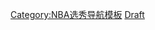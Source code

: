 {{Navbox
| name  = 2020年NBA选秀
| title = [[2020年NBA選秀]]
| state = {{{state|autocollapse}}}
| listclass = hlist
| groupstyle = text-align: center;
| group1 = 第一轮
| list1  = 
* [[安東尼·愛德華茲 (籃球運動員)|安東尼·愛德華茲]]
* [[詹姆斯·威斯曼]]
* [[拉梅洛·鲍尔]]
* [[帕特里克·威廉姆斯]]
* [[艾薩克·奧科羅]]
* {{tsl|en|Onyeka Okongwu||Onyeka Okongwu}}
* {{tsl|en|Killian Hayes||Killian Hayes}}
* [[奧巴迪亞·托潘]]
* {{tsl|en|Deni Avdija||Deni Avdija}}
* {{tsl|en|Jalen Smith||贾伦·史密斯}}
* {{tsl|en|Devin Vassell||Devin Vassell}}
* [[泰瑞澤·哈里伯頓]]
* {{tsl|en|Kira Lewis Jr.||Kira Lewis Jr.}}
* {{tsl|en|Aaron Nesmith||Aaron Nesmith}}
* {{tsl|en|Cole Anthony||Cole Anthony}}
* [[以賽亞·史都華]]
* {{tsl|en|Aleksej Pokuševski||Aleksej Pokuševski}}
* [[喬許·格林]]
* [[薩迪克·貝]]
* [[普雷舍斯·阿丘瓦]]
* [[泰瑞澤·馬克西]]
* {{tsl|en|Zeke Nnaji||Zeke Nnaji}}
* {{tsl|en|Leandro Bolmaro||Leandro Bolmaro}}
* {{tsl|en|R. J. Hampton||R·J·汉普顿}}
* [[伊曼紐爾·奎克利]]
* {{tsl|en|Payton Pritchard||Payton Pritchard}}
* {{tsl|en|Udoka Azubuike||Udoka Azubuike}}
* {{tsl|en|Jaden McDaniels||Jaden McDaniels}}
* {{tsl|en|Malachi Flynn||Malachi Flynn}}
* [[戴斯蒙德·巴恩]]
| group2 = 第二轮
| list2  =
* {{tsl|en|Tyrell Terry||Tyrell Terry}}
* [[小弗农·凯里]]
* {{tsl|en|Daniel Oturu||Daniel Oturu}}
* {{tsl|en|Théo Maledon||Théo Maledon}}
* [[澤維爾·提爾曼]]
* {{tsl|en|Tyler Bey||Tyler Bey}}
* {{tsl|en|Vít Krejčí||Vít Krejčí}}
* {{tsl|en|Saben Lee||Saben Lee}}
* {{tsl|en|Elijah Hughes||Elijah Hughes}}
* {{tsl|en|Robert Woodard II||Robert Woodard II}}
* {{tsl|en|Tre Jones||Tre Jones}}
* {{tsl|en|Nick Richards (basketball)||Nick Richards}}
* {{tsl|en|Jahmi'us Ramsey||Jahmi'us Ramsey}}
* {{tsl|en|Marko Simonović (basketball, born 1999)||Marko Simonovic}}
* {{tsl|en|Jordan Nwora||Jordan Nwora}}
* {{tsl|en|C. J. Elleby||C. J. Elleby}}
* {{tsl|en|Yam Madar||Yam Madar}}
* [[尼科·曼尼恩]]
* {{tsl|en|Isaiah Joe||Isaiah Joe}}
* {{tsl|en|Skylar Mays||Skylar Mays}}
* {{tsl|en|Justinian Jessup||Justinian Jessup}}
* {{tsl|en|Kenyon Martin Jr.||Kenyon Martin Jr.}}
* {{tsl|en|Cassius Winston||Cassius Winston}}
* {{tsl|en|Cassius Stanley||Cassius Stanley}}
* {{tsl|en|Jay Scrubb||Jay Scrubb}}
* {{tsl|en|Grant Riller||格兰特·里勒}}
* {{tsl|en|Reggie Perry (basketball)||雷吉·佩里}}
* {{tsl|en|Paul Reed (basketball)||保罗·里德}}
* {{tsl|en|Jalen Harris||贾伦·哈里斯}}
* {{tsl|en|Sam Merrill||萨姆·梅里尔}}
|belowclass = hlist
|below = {{NBA Draft template list}}
}}<noinclude>
{{collapsible option}}
[[Category:NBA选秀导航模板]]
[[Category:2020–21 NBA赛季模板|Draft]]
</noinclude>